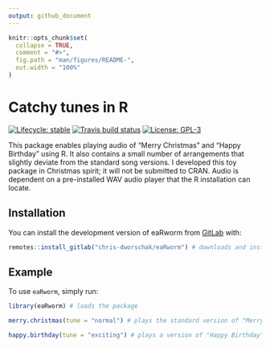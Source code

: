 ```yaml
---
output: github_document
---
```


<!-- README.md is generated from README.Rmd. Please edit that file -->

```r
knitr::opts_chunk$set(
  collapse = TRUE,
  comment = "#>",
  fig.path = "man/figures/README-",
  out.width = "100%"
)
```



# Catchy tunes in R

<!-- [![Lifecycle: experimental](https://img.shields.io/badge/lifecycle-experimental-orange.svg)](https://www.tidyverse.org/lifecycle/#experimental) -->
<!-- badges: start -->
[![Lifecycle: stable](https://img.shields.io/badge/lifecycle-stable-brightgreen.svg)](https://lifecycle.r-lib.org/articles/stages.html#stable/)
[![Travis build status](https://travis-ci.com/chris-dworschak/eaRworm.svg?branch=main)](https://travis-ci.com/gitlab/chris-dworschak/eaRworm)
[![License: GPL-3](https://img.shields.io/badge/License-GPLv3-lightgrey.svg)](https://www.gnu.org/licenses/gpl-3.0)
<!-- badges: end -->

This package enables playing audio of "Merry Christmas" and "Happy Birthday" using R. It also contains a small number of arrangements that slightly deviate from the standard song versions. I developed this toy package in Christmas spirit; it will not be submitted to CRAN. Audio is dependent on a pre-installed WAV audio player that the R installation can locate.



## Installation

You can install the development version of eaRworm from [GitLab](https://gitlab.com/chris-dworschak/) with: 

``` r
remotes::install_gitlab("chris-dworschak/eaRworm") # downloads and installs the package from GitLab
```


## Example

To use `eaRworm`, simply run:


```r
library(eaRworm) # loads the package

merry.christmas(tune = "normal") # plays the standard version of "Merry Christmas"

happy.birthday(tune = "exciting") # plays a version of "Happy Birthday"

```

